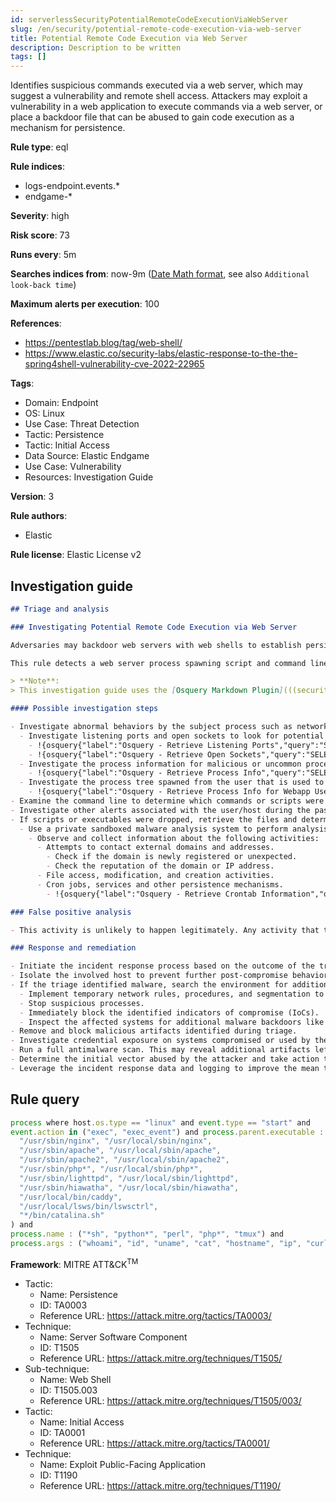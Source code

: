 ```yaml
---
id: serverlessSecurityPotentialRemoteCodeExecutionViaWebServer
slug: /en/security/potential-remote-code-execution-via-web-server
title: Potential Remote Code Execution via Web Server
description: Description to be written
tags: []
---
```


<div id="potential-remote-code-execution-via-web-server"></div>

Identifies suspicious commands executed via a web server, which may suggest a vulnerability and remote shell access. Attackers may exploit a vulnerability in a web application to execute commands via a web server, or place a backdoor file that can be abused to gain code execution as a mechanism for persistence.

**Rule type**: eql

**Rule indices**:

* logs-endpoint.events.*
* endgame-*

**Severity**: high

**Risk score**: 73

**Runs every**: 5m

**Searches indices from**: now-9m ([Date Math format](((ref))/common-options.html#date-math), see also <DocLink id="serverlessSecurityRulesUiCreate" section="set-the-rules-schedule">`Additional look-back time`</DocLink>)

**Maximum alerts per execution**: 100

**References**:

* https://pentestlab.blog/tag/web-shell/
* https://www.elastic.co/security-labs/elastic-response-to-the-the-spring4shell-vulnerability-cve-2022-22965

**Tags**:

* Domain: Endpoint
* OS: Linux
* Use Case: Threat Detection
* Tactic: Persistence
* Tactic: Initial Access
* Data Source: Elastic Endgame
* Use Case: Vulnerability
* Resources: Investigation Guide

**Version**: 3

**Rule authors**:

* Elastic

**Rule license**: Elastic License v2

## Investigation guide

```markdown
## Triage and analysis

### Investigating Potential Remote Code Execution via Web Server

Adversaries may backdoor web servers with web shells to establish persistent access to systems. A web shell is a malicious script, often embedded into a compromised web server, that grants an attacker remote access and control over the server. This enables the execution of arbitrary commands, data exfiltration, and further exploitation of the target network.

This rule detects a web server process spawning script and command line interface programs, potentially indicating attackers executing commands using the web shell.

> **Note**:
> This investigation guide uses the [Osquery Markdown Plugin](((security-guide))/invest-guide-run-osquery.html) introduced in Elastic Stack version 8.5.0. Older Elastic Stack versions will display unrendered Markdown in this guide.

#### Possible investigation steps

- Investigate abnormal behaviors by the subject process such as network connections, file modifications, and any other spawned child processes.
  - Investigate listening ports and open sockets to look for potential reverse shells or data exfiltration.
    - !{osquery{"label":"Osquery - Retrieve Listening Ports","query":"SELECT pid, address, port, socket, protocol, path FROM listening_ports"}}
    - !{osquery{"label":"Osquery - Retrieve Open Sockets","query":"SELECT pid, family, remote_address, remote_port, socket, state FROM process_open_sockets"}}
  - Investigate the process information for malicious or uncommon processes/process trees.
    - !{osquery{"label":"Osquery - Retrieve Process Info","query":"SELECT name, cmdline, parent, path, uid FROM processes"}}
  - Investigate the process tree spawned from the user that is used to run the web application service. A user that is running a web application should not spawn other child processes.
    - !{osquery{"label":"Osquery - Retrieve Process Info for Webapp User","query":"SELECT name, cmdline, parent, path, uid FROM processes WHERE uid = {{process.user.id}}"}}
- Examine the command line to determine which commands or scripts were executed.
- Investigate other alerts associated with the user/host during the past 48 hours.
- If scripts or executables were dropped, retrieve the files and determine if they are malicious:
  - Use a private sandboxed malware analysis system to perform analysis.
    - Observe and collect information about the following activities:
      - Attempts to contact external domains and addresses.
        - Check if the domain is newly registered or unexpected.
        - Check the reputation of the domain or IP address.
      - File access, modification, and creation activities.
      - Cron jobs, services and other persistence mechanisms.
        - !{osquery{"label":"Osquery - Retrieve Crontab Information","query":"SELECT * FROM crontab"}}

### False positive analysis

- This activity is unlikely to happen legitimately. Any activity that triggered the alert and is not inherently malicious must be monitored by the security team.

### Response and remediation

- Initiate the incident response process based on the outcome of the triage.
- Isolate the involved host to prevent further post-compromise behavior.
- If the triage identified malware, search the environment for additional compromised hosts.
  - Implement temporary network rules, procedures, and segmentation to contain the malware.
  - Stop suspicious processes.
  - Immediately block the identified indicators of compromise (IoCs).
  - Inspect the affected systems for additional malware backdoors like reverse shells, reverse proxies, or droppers that attackers could use to reinfect the system.
- Remove and block malicious artifacts identified during triage.
- Investigate credential exposure on systems compromised or used by the attacker to ensure all compromised accounts are identified. Reset passwords for these accounts and other potentially compromised credentials, such as email, business systems, and web services.
- Run a full antimalware scan. This may reveal additional artifacts left in the system, persistence mechanisms, and malware components.
- Determine the initial vector abused by the attacker and take action to prevent reinfection through the same vector.
- Leverage the incident response data and logging to improve the mean time to detect (MTTD) and the mean time to respond (MTTR).

```

## Rule query

```js
process where host.os.type == "linux" and event.type == "start" and
event.action in ("exec", "exec_event") and process.parent.executable : (
  "/usr/sbin/nginx", "/usr/local/sbin/nginx",
  "/usr/sbin/apache", "/usr/local/sbin/apache",
  "/usr/sbin/apache2", "/usr/local/sbin/apache2",
  "/usr/sbin/php*", "/usr/local/sbin/php*",
  "/usr/sbin/lighttpd", "/usr/local/sbin/lighttpd",
  "/usr/sbin/hiawatha", "/usr/local/sbin/hiawatha",
  "/usr/local/bin/caddy",
  "/usr/local/lsws/bin/lswsctrl",
  "*/bin/catalina.sh"
) and
process.name : ("*sh", "python*", "perl", "php*", "tmux") and
process.args : ("whoami", "id", "uname", "cat", "hostname", "ip", "curl", "wget", "pwd")

```

**Framework**: MITRE ATT&CK<sup>TM</sup>

* Tactic:
    * Name: Persistence
    * ID: TA0003
    * Reference URL: https://attack.mitre.org/tactics/TA0003/
* Technique:
    * Name: Server Software Component
    * ID: T1505
    * Reference URL: https://attack.mitre.org/techniques/T1505/
* Sub-technique:
    * Name: Web Shell
    * ID: T1505.003
    * Reference URL: https://attack.mitre.org/techniques/T1505/003/
* Tactic:
    * Name: Initial Access
    * ID: TA0001
    * Reference URL: https://attack.mitre.org/tactics/TA0001/
* Technique:
    * Name: Exploit Public-Facing Application
    * ID: T1190
    * Reference URL: https://attack.mitre.org/techniques/T1190/

